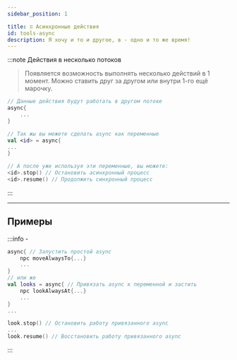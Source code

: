 ```yaml
---
sidebar_position: 1

title: ♊ Асинхронные действия
id: tools-async
description: Я хочу и то и другое, в - одно и то же время!
---
```


:::note Действия в несколько потоков
> Появляется возможность выполнять несколько действий в 1 момент.
> Можно ставить друг за другом или внутри 1-го ещё марочку.
```kts
// Данные действия будут работать в другом потоке
async{
    ...
}

// Так жы вы можете сделать async как переменные
val <id> = async{
...
}

// А после уже используя эти переменные, вы можете:
<id>.stop() // Остановить асинхронный процесс
<id>.resume() // Продолжить синхронный процесс
```
:::

---

## Примеры
:::info -
```kts
async{ // Запустить простой async
    npc moveAlwaysTo{...}
    ...
}
// или же
val looks = async{ // Привязать async к переменной и застить
    npc lookAlwaysAt{...}
    ...
}
...

look.stop() // Остановить работу привязанного async
...
look.resume() // Восстановить работу привязанного async
```
:::